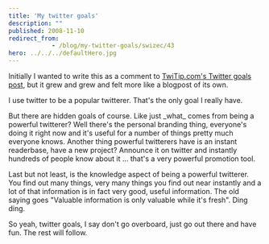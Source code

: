 ```yaml
---
title: 'My twitter goals'
description: ""
published: 2008-11-10
redirect_from: 
            - /blog/my-twitter-goals/swizec/43
hero: ../../../defaultHero.jpg
---
```

Initially I wanted to write this as a comment to [TwiTip.com&#x27;s Twitter goals post](http://www.twitip.com/defining-twitter-goals-a-tip-for-successful-use-of-twitter/), but it grew and grew and felt more like a blogpost of its own.

I use twitter to be a popular twitterer. That&#x27;s the only goal I really have.

But there are hidden goals of course. Like just \_what\_ comes from being a powerful twitterer? Well there&#x27;s the personal branding thing, everyone&#x27;s doing it right now and it&#x27;s useful for a number of things pretty much everyone knows. Another thing powerful twitterers have is an instant readerbase, have a new project? Announce it on twitter and instantly hundreds of people know about it ... that&#x27;s a very powerful promotion tool.

Last but not least, is the knowledge aspect of being a powerful twitterer. You find out many things, very many things you find out near instantly and a lot of that information is in fact very good, useful information. The old saying goes &quot;Valuable information is only valuable while it&#x27;s fresh&quot;. Ding ding.

So yeah, twitter goals, I say don&#x27;t go overboard, just go out there and have fun. The rest will follow.
